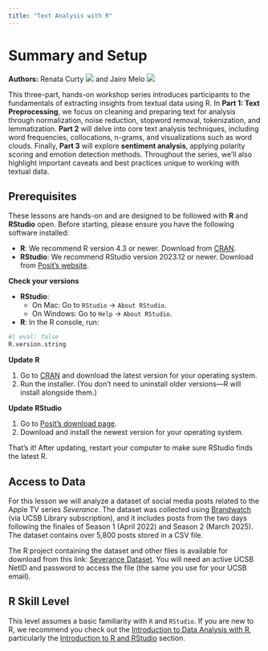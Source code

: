 ```yaml
---
title: "Text Analysis with R"
---
```


# Summary and Setup

**Authors:** Renata Curty <a href="https://orcid.org/0000-0002-4615-6030" target="_blank"><img src="https://i0.wp.com/info.orcid.org/wp-content/uploads/2021/12/orcid_16x16.gif?resize=16%2C16&amp;ssl=1"/></a> and Jairo Melo <a href="https://orcid.org/0000-0002-2020-1163" target="_blank"><img src="https://i0.wp.com/info.orcid.org/wp-content/uploads/2021/12/orcid_16x16.gif?resize=16%2C16&amp;ssl=1"/></a>\

This three-part, hands-on workshop series introduces participants to the fundamentals of extracting insights from textual data using R. In **Part 1: Text Preprocessing**, we focus on cleaning and preparing text for analysis through normalization, noise reduction, stopword removal, tokenization, and lemmatization. **Part 2** will delve into core text analysis techniques, including word frequencies, collocations, n-grams, and visualizations such as word clouds. Finally, **Part 3** will explore **sentiment analysis**, applying polarity scoring and emotion detection methods. Throughout the series, we’ll also highlight important caveats and best practices unique to working with textual data.

## Prerequisites

These lessons are hands-on and are designed to be followed with **R** and **RStudio** open. Before starting, please ensure you have the following software installed:

-   **R**: We recommend R version 4.3 or newer. Download from [CRAN](https://cran.r-project.org/){target="_blank"}.
-   **RStudio**: We recommend RStudio version 2023.12 or newer. Download from [Posit's website](https://posit.co/download/rstudio-desktop/){target="_blank"}.

::: {.callout-note title="How to update R and RStudio" collapse="true"}
**Check your versions**

-   **RStudio**:
    -   On Mac: Go to `RStudio` -\> `About RStudio`.
    -   On Windows: Go to `Help` -\> `About RStudio`.
-   **R**: In the R console, run:

``` r
#| eval: false
R.version.string
```

**Update R**

1.  Go to [CRAN](https://cran.r-project.org/){target="_blank"} and download the latest version for your operating system.
2.  Run the installer. (You don’t need to uninstall older versions—R will install alongside them.)

**Update RStudio**

1.  Go to [Posit’s download page](https://posit.co/download/rstudio-desktop/){target="_blank"}.
2.  Download and install the newest version for your operating system.

That’s it! After updating, restart your computer to make sure RStudio finds the latest R.
:::

## Access to Data

For this lesson we will analyze a dataset of social media posts related to the Apple TV series *Severance*. The dataset was collected using [Brandwatch](https://www.brandwatch.com/){target="_blank"} (via UCSB Library subscription), and it includes posts from the two days following the finales of Season 1 (April 2022) and Season 2 (March 2025). The dataset contains over 5,800 posts stored in a CSV file.

The R project containing the dataset and other files is available for download from this link: [Severance Dataset](https://ucsb.box.com/s/z6buv80wmgqm1wb389o1j6vl9k3ldapv){target="_blank"}. You will need an active UCSB NetID and password to access the file (the same you use for your UCSB email).

## R Skill Level

This level assumes a basic familiarity with `R` and `RStudio`. If you are new to R, we recommend you check out the [Introduction to Data Analysis with R](https://carpentry.library.ucsb.edu/R-ecology-lesson-2024-10-08/){target="_blank"}, particularly the [Introduction to R and RStudio](https://carpentry.library.ucsb.edu/R-ecology-lesson-2024-10-08/introduction-r-rstudio.html) section.
